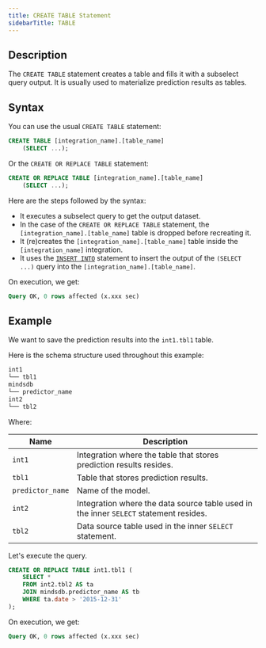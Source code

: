 ```yaml
---
title: CREATE TABLE Statement
sidebarTitle: TABLE
---
```


## Description

The `CREATE TABLE` statement creates a table and fills it with a subselect query output. It is usually used to materialize prediction results as tables.

## Syntax

You can use the usual `CREATE TABLE` statement:

```sql
CREATE TABLE [integration_name].[table_name]
    (SELECT ...);
```

Or the `CREATE OR REPLACE TABLE` statement:

```sql
CREATE OR REPLACE TABLE [integration_name].[table_name]
    (SELECT ...);
```

Here are the steps followed by the syntax:

- It executes a subselect query to get the output dataset.
- In the case of the `CREATE OR REPLACE TABLE` statement, the
  `[integration_name].[table_name]` table is dropped before recreating it.
- It (re)creates the `[integration_name].[table_name]` table inside the
  `[integration_name]` integration.
- It uses the [`INSERT INTO`](/sql/api/insert/) statement to insert the
  output of the `(SELECT ...)` query into the
  `[integration_name].[table_name]`.

On execution, we get:

```sql
Query OK, 0 rows affected (x.xxx sec)
```

## Example

We want to save the prediction results into the `int1.tbl1` table.

Here is the schema structure used throughout this example:

```bash
int1
└── tbl1
mindsdb
└── predictor_name
int2
└── tbl2
```

Where:

| Name             | Description                                                                           |
| ---------------- | ------------------------------------------------------------------------------------- |
| `int1`           | Integration where the table that stores prediction results resides.                   |
| `tbl1`           | Table that stores prediction results.                                                 |
| `predictor_name` | Name of the model.                                                                    |
| `int2`           | Integration where the data source table used in the inner `SELECT` statement resides. |
| `tbl2`           | Data source table used in the inner `SELECT` statement.                               |

Let's execute the query.

```sql
CREATE OR REPLACE TABLE int1.tbl1 (
    SELECT *
    FROM int2.tbl2 AS ta
    JOIN mindsdb.predictor_name AS tb
    WHERE ta.date > '2015-12-31'
);
```

On execution, we get:

```sql
Query OK, 0 rows affected (x.xxx sec)
```

